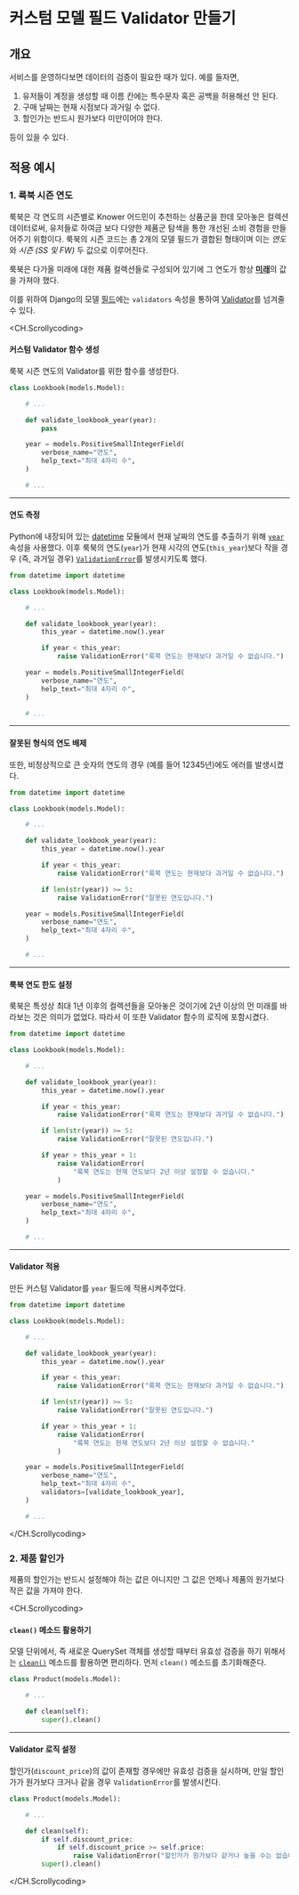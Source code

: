 # 커스텀 모델 필드 Validator 만들기

## 개요

서비스를 운영하다보면 데이터의 검증이 필요한 때가 있다. 예를 들자면,

1. 유저들이 계정을 생성할 때 이름 칸에는 특수문자 혹은 공백을 허용해선 안 된다.
2. 구매 날짜는 현재 시점보다 과거일 수 없다.
3. 할인가는 반드시 원가보다 미만이어야 한다.

등이 있을 수 있다.

## 적용 예시

### 1. 룩북 시즌 연도

룩북은 각 연도의 시즌별로 Knower 어드민이 추천하는 상품군을 한데 모아놓은 컬렉션 데이터로써, 유저들로 하여금 보다 다양한 제품군 탐색을 통한 개선된 소비 경험을 만들어주기 위함이다.
룩북의 시즌 코드는 총 2개의 모델 필드가 결합된 형태이며 이는 *연도*와 _시즌 (SS 및 FW)_ 두 값으로 이루어진다.

룩북은 다가올 미래에 대한 제품 컬렉션들로 구성되어 있기에 그 연도가 항상 <u>**미래**</u>의 값을 가져야 했다.

이를 위하여 Django의 모델 [필드](https://docs.djangoproject.com/en/dev/topics/db/models/#fields)에는 `validators` 속성을 통하여 [Validator](https://docs.djangoproject.com/en/dev/ref/validators/)를 넘겨줄 수 있다.

<CH.Scrollycoding>

#### 커스텀 Validator 함수 생성

룩북 시즌 연도의 Validator를 위한 함수를 생성한다.

```py models.py focus=5:6
class Lookbook(models.Model):

    # ...

    def validate_lookbook_year(year):
        pass

    year = models.PositiveSmallIntegerField(
        verbose_name="연도",
        help_text="최대 4자리 수",
    )

    # ...
```

---

#### 연도 측정

Python에 내장되어 있는 [datetime](https://docs.python.org/3/library/datetime.html) 모듈에서 현재 날짜의 연도를 추출하기 위해
[`year`](https://docs.python.org/3/library/datetime.html#datetime.datetime.year) 속성을 사용했다.
이후 룩북의 연도(`year`)가 현재 시각의 연도(`this_year`)보다 작을 경우 (즉, 과거일 경우) [`ValidationError`](https://docs.djangoproject.com/en/dev/ref/exceptions/#django.core.exceptions.ValidationError)를 발생시키도록 했다.

```py models.py focus=1,8:11
from datetime import datetime

class Lookbook(models.Model):

    # ...

    def validate_lookbook_year(year):
        this_year = datetime.now().year

        if year < this_year:
            raise ValidationError("룩북 연도는 현재보다 과거일 수 없습니다.")

    year = models.PositiveSmallIntegerField(
        verbose_name="연도",
        help_text="최대 4자리 수",
    )

    # ...
```

---

#### 잘못된 형식의 연도 배제

또한, 비정상적으로 큰 숫자의 연도의 경우 (예를 들어 12345년)에도 에러를 발생시켰다.

```py models.py focus=13:14
from datetime import datetime

class Lookbook(models.Model):

    # ...

    def validate_lookbook_year(year):
        this_year = datetime.now().year

        if year < this_year:
            raise ValidationError("룩북 연도는 현재보다 과거일 수 없습니다.")

        if len(str(year)) >= 5:
            raise ValidationError("잘못된 연도입니다.")

    year = models.PositiveSmallIntegerField(
        verbose_name="연도",
        help_text="최대 4자리 수",
    )

    # ...
```

---

#### 룩북 연도 한도 설정

룩북은 특성상 최대 1년 이후의 컬렉션들을 모아놓은 것이기에 2년 이상의 먼 미래를 바라보는 것은 의미가 없었다.
따라서 이 또한 Validator 함수의 로직에 포함시켰다.

```py models.py focus=16:19
from datetime import datetime

class Lookbook(models.Model):

    # ...

    def validate_lookbook_year(year):
        this_year = datetime.now().year

        if year < this_year:
            raise ValidationError("룩북 연도는 현재보다 과거일 수 없습니다.")

        if len(str(year)) >= 5:
            raise ValidationError("잘못된 연도입니다.")

        if year > this_year + 1:
            raise ValidationError(
                "룩북 연도는 현재 연도보다 2년 이상 설정할 수 없습니다."
            )

    year = models.PositiveSmallIntegerField(
        verbose_name="연도",
        help_text="최대 4자리 수",
    )

    # ...
```

---

#### Validator 적용

만든 커스텀 Validator를 `year` 필드에 적용시켜주었다.

```py models.py focus=24
from datetime import datetime

class Lookbook(models.Model):

    # ...

    def validate_lookbook_year(year):
        this_year = datetime.now().year

        if year < this_year:
            raise ValidationError("룩북 연도는 현재보다 과거일 수 없습니다.")

        if len(str(year)) >= 5:
            raise ValidationError("잘못된 연도입니다.")

        if year > this_year + 1:
            raise ValidationError(
                "룩북 연도는 현재 연도보다 2년 이상 설정할 수 없습니다."
            )

    year = models.PositiveSmallIntegerField(
        verbose_name="연도",
        help_text="최대 4자리 수",
        validators=[validate_lookbook_year],
    )

    # ...
```

</CH.Scrollycoding>

### 2. 제품 할인가

제품의 할인가는 반드시 설정해야 하는 값은 아니지만 그 값은 언제나 제품의 원가보다 작은 값을 가져야 한다.

<CH.Scrollycoding>

#### `clean()` 메소드 활용하기

모델 단위에서, 즉 새로운 QuerySet 객체를 생성할 때부터 유효성 검증을 하기 위해서는 [`clean()`](https://docs.djangoproject.com/en/dev/ref/models/instances/#django.db.models.Model.clean) 메소드를 활용하면 편리하다.
먼저 `clean()` 메소드를 초기화해준다.

```py focus=5:6
class Product(models.Model):

    # ...

    def clean(self):
        super().clean()
```

---

#### Validator 로직 설정

할인가(`discount_price`)의 값이 존재할 경우에만 유효성 검증을 실시하며, 만일 할인가가 원가보다 크거나 같을 경우 `ValidationError`를 발생시킨다.

```py focus=6:8
class Product(models.Model):

    # ...

    def clean(self):
        if self.discount_price:
            if self.discount_price >= self.price:
                raise ValidationError("할인가가 원가보다 같거나 높을 수는 없습니다.")
        super().clean()
```

</CH.Scrollycoding>
